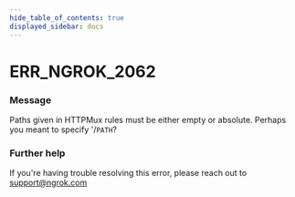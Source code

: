 ```yaml
---
hide_table_of_contents: true
displayed_sidebar: docs
---
```



# ERR_NGROK_2062

### Message

Paths given in HTTPMux rules must be either empty or absolute. Perhaps you meant to specify '/`PATH`?

<ErrorDetails error="err_ngrok_2062" />

### Further help

If you're having trouble resolving this error, please reach out to [support@ngrok.com](mailto:support@ngrok.com?subject=Help%20with%20ERR_NGROK_2062)

